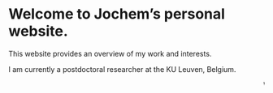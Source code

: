 # Welcome to Jochem's personal website. 


This website provides an overview of my work and interests.  

I am currently a postdoctoral researcher at the KU Leuven, Belgium. 


<marquee behavior="scroll" direction="left" scrollamount="5">
Welcome to my website ! Please enjoy your visit.
</marquee>